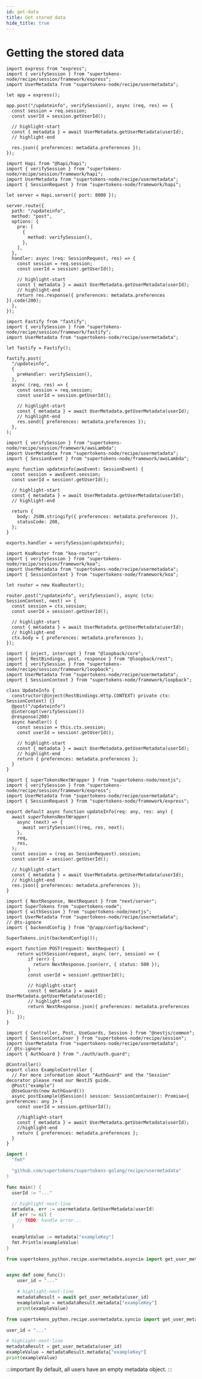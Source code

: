 ```yaml
---
id: get-data
title: Get stored data
hide_title: true
---
```


<!-- COPY DOCS -->
<!-- ./emailpassword/common-customizations/usermetadata/get-data.mdx -->


# Getting the stored data

<BackendSDKTabs>
<TabItem value="nodejs">
<NodeJSFrameworkSubTabs>
<TabItem value="express">

```tsx
import express from "express";
import { verifySession } from "supertokens-node/recipe/session/framework/express";
import UserMetadata from "supertokens-node/recipe/usermetadata";

let app = express();

app.post("/updateinfo", verifySession(), async (req, res) => {
  const session = req.session;
  const userId = session.getUserId();

  // highlight-start
  const { metadata } = await UserMetadata.getUserMetadata(userId);
  // highlight-end

  res.json({ preferences: metadata.preferences });
});
```

</TabItem>
<TabItem value="hapi">

```tsx
import Hapi from "@hapi/hapi";
import { verifySession } from "supertokens-node/recipe/session/framework/hapi";
import UserMetadata from "supertokens-node/recipe/usermetadata";
import { SessionRequest } from "supertokens-node/framework/hapi";

let server = Hapi.server({ port: 8000 });

server.route({
  path: "/updateinfo",
  method: "post",
  options: {
    pre: [
      {
        method: verifySession(),
      },
    ],
  },
  handler: async (req: SessionRequest, res) => {
    const session = req.session;
    const userId = session!.getUserId();

    // highlight-start
    const { metadata } = await UserMetadata.getUserMetadata(userId);
    // highlight-end
    return res.response({ preferences: metadata.preferences }).code(200);
  },
});
```

</TabItem>
<TabItem value="fastify">

```tsx
import Fastify from "fastify";
import { verifySession } from "supertokens-node/recipe/session/framework/fastify";
import UserMetadata from "supertokens-node/recipe/usermetadata";

let fastify = Fastify();

fastify.post(
  "/updateinfo",
  {
    preHandler: verifySession(),
  },
  async (req, res) => {
    const session = req.session;
    const userId = session.getUserId();

    // highlight-start
    const { metadata } = await UserMetadata.getUserMetadata(userId);
    // highlight-end
    res.send({ preferences: metadata.preferences });
  },
);
```

</TabItem>
<TabItem value="awsLambda">

```tsx
import { verifySession } from "supertokens-node/recipe/session/framework/awsLambda";
import UserMetadata from "supertokens-node/recipe/usermetadata";
import { SessionEvent } from "supertokens-node/framework/awsLambda";

async function updateinfo(awsEvent: SessionEvent) {
  const session = awsEvent.session;
  const userId = session!.getUserId();

  // highlight-start
  const { metadata } = await UserMetadata.getUserMetadata(userId);
  // highlight-end

  return {
    body: JSON.stringify({ preferences: metadata.preferences }),
    statusCode: 200,
  };
}

exports.handler = verifySession(updateinfo);
```

</TabItem>
<TabItem value="koa">

```tsx
import KoaRouter from "koa-router";
import { verifySession } from "supertokens-node/recipe/session/framework/koa";
import UserMetadata from "supertokens-node/recipe/usermetadata";
import { SessionContext } from "supertokens-node/framework/koa";

let router = new KoaRouter();

router.post("/updateinfo", verifySession(), async (ctx: SessionContext, next) => {
  const session = ctx.session;
  const userId = session!.getUserId();

  // highlight-start
  const { metadata } = await UserMetadata.getUserMetadata(userId);
  // highlight-end
  ctx.body = { preferences: metadata.preferences };
});
```

</TabItem>
<TabItem value="loopback">

```tsx
import { inject, intercept } from "@loopback/core";
import { RestBindings, post, response } from "@loopback/rest";
import { verifySession } from "supertokens-node/recipe/session/framework/loopback";
import UserMetadata from "supertokens-node/recipe/usermetadata";
import { SessionContext } from "supertokens-node/framework/loopback";

class UpdateInfo {
  constructor(@inject(RestBindings.Http.CONTEXT) private ctx: SessionContext) {}
  @post("/updateinfo")
  @intercept(verifySession())
  @response(200)
  async handler() {
    const session = this.ctx.session;
    const userId = session!.getUserId();

    // highlight-start
    const { metadata } = await UserMetadata.getUserMetadata(userId);
    // highlight-end
    return { preferences: metadata.preferences };
  }
}
```

</TabItem>
<TabItem value="nextjs">

```tsx
import { superTokensNextWrapper } from "supertokens-node/nextjs";
import { verifySession } from "supertokens-node/recipe/session/framework/express";
import UserMetadata from "supertokens-node/recipe/usermetadata";
import { SessionRequest } from "supertokens-node/framework/express";

export default async function updateInfo(req: any, res: any) {
  await superTokensNextWrapper(
    async (next) => {
      await verifySession()(req, res, next);
    },
    req,
    res,
  );
  const session = (req as SessionRequest).session;
  const userId = session!.getUserId();

  // highlight-start
  const { metadata } = await UserMetadata.getUserMetadata(userId);
  // highlight-end
  res.json({ preferences: metadata.preferences });
}
```

</TabItem>
<TabItem value="nextjs-app">

```tsx
import { NextResponse, NextRequest } from "next/server";
import SuperTokens from "supertokens-node";
import { withSession } from "supertokens-node/nextjs";
import UserMetadata from "supertokens-node/recipe/usermetadata";
// @ts-ignore
import { backendConfig } from "@/app/config/backend";

SuperTokens.init(backendConfig());

export function POST(request: NextRequest) {
    return withSession(request, async (err, session) => {
        if (err) {
          return NextResponse.json(err, { status: 500 });
        }
        const userId = session!.getUserId();

        // highlight-start
        const { metadata } = await UserMetadata.getUserMetadata(userId);
        // highlight-end
        return NextResponse.json({ preferences: metadata.preferences });
    });
}
```
</TabItem>
<TabItem value="nestjs">

```tsx
import { Controller, Post, UseGuards, Session } from "@nestjs/common";
import { SessionContainer } from "supertokens-node/recipe/session";
import UserMetadata from "supertokens-node/recipe/usermetadata";
// @ts-ignore
import { AuthGuard } from "./auth/auth.guard";

@Controller()
export class ExampleController {
  // For more information about "AuthGuard" and the "Session" decorator please read our NestJS guide.
  @Post("example")
  @UseGuards(new AuthGuard())
  async postExample(@Session() session: SessionContainer): Promise<{ preferences: any }> {
    const userId = session.getUserId();

    //highlight-start
    const { metadata } = await UserMetadata.getUserMetadata(userId);
    //highlight-end
    return { preferences: metadata.preferences };
  }
}
```

</TabItem>
</NodeJSFrameworkSubTabs>
</TabItem>
<TabItem value="go">

```go
import (
  "fmt"

  "github.com/supertokens/supertokens-golang/recipe/usermetadata"
)

func main() {
  userId := "..."

  // highlight-next-line
  metadata, err := usermetadata.GetUserMetadata(userId)
  if err != nil {
    // TODO: handle error...
  }

  exampleValue := metadata["exampleKey"]
  fmt.Println(exampleValue)
}
```

</TabItem>
<TabItem value="python">
<PythonSyncAsyncSubTabs>

<TabItem value="asyncio">

```python
from supertokens_python.recipe.usermetadata.asyncio import get_user_metadata


async def some_func():
    user_id = "..."

    # highlight-next-line
    metadataResult = await get_user_metadata(user_id)
    exampleValue = metadataResult.metadata["exampleKey"]
    print(exampleValue)
```

</TabItem>
<TabItem value="syncio">

```python
from supertokens_python.recipe.usermetadata.syncio import get_user_metadata

user_id = "..."

# highlight-next-line
metadataResult = get_user_metadata(user_id)
exampleValue = metadataResult.metadata["exampleKey"]
print(exampleValue)
```

</TabItem>
</PythonSyncAsyncSubTabs>
</TabItem>
</BackendSDKTabs>


:::important
By default, all users have an empty metadata object.
:::